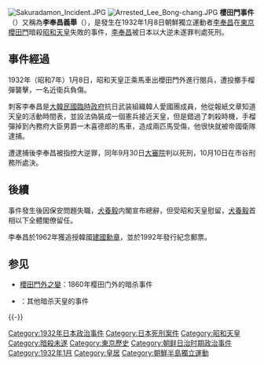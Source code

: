 {{unreferenced|time=2014-11-04T03:11:16+00:00}}
[[File:Sakuradamon_Incident.JPG|thumb]]
[[File:Arrested_Lee_Bong-chang.JPG|thumb]]
'''櫻田門事件'''（{{jpn|j=桜田門事件|kyu=櫻田門事件|hg=さくらだもんじけん}}）又稱為'''李奉昌義舉'''（{{kor|諺=이봉창 의거|漢=李奉昌 義擧}}），是發生在1932年1月8日朝鮮獨立運動者[[李奉昌|李奉昌]]在[[東京|東京]][[櫻田門|櫻田門]]暗殺[[昭和天皇|昭和天皇]]失敗的事件，[[李奉昌|李奉昌]]被日本以大逆未遂罪判處死刑。

==事件經過==
1932年（昭和7年）1月8日，昭和天皇正乘馬車出櫻田門外進行閱兵，遭投擲手榴彈襲擊，一名近衛兵負傷。

刺客李奉昌是[[大韓民國臨時政府|大韓民國臨時政府]]抗日武装組織韓人愛國團成員，他從報紙文章知道天皇的活動時間表，並設法偽裝成一個憲兵接近天皇，但是錯過了刺殺時機，手榴彈掉到內務府大臣男爵一木喜德郎的馬車，造成兩匹馬受傷，他很快就被帝國衛隊逮捕。

遭逮捕後李奉昌被指控大逆罪，同年9月30日[[大審院|大審院]]判以死刑，10月10日在市谷刑務所處決。

==後續==
事件發生後因保安問題失職，[[犬養毅|犬養毅]]内閣宣布總辭，但受昭和天皇慰留，[[犬養毅|犬養毅]]首相以下全體閣僚留任。

李奉昌於1962年獲追授韓國[[建國勳章|建國勳章]]，並於1992年發行紀念郵票。

==参见==
*[[櫻田門外之變|櫻田門外之變]]：1860年樱田门外的暗杀事件
*{{link-ja|大逆事件|大逆事件}}：其他暗杀天皇的事件
{{-}}
[[Category:1932年日本政治事件|Category:1932年日本政治事件]]
[[Category:日本死刑案件|Category:日本死刑案件]]
[[Category:昭和天皇|Category:昭和天皇]]
[[Category:暗殺未遂|Category:暗殺未遂]]
[[Category:東京歷史|Category:東京歷史]]
[[Category:朝鲜日治时期政治事件|Category:朝鲜日治时期政治事件]]
[[Category:1932年1月|Category:1932年1月]]
[[Category:皇居|Category:皇居]]
[[Category:朝鮮半島獨立運動|Category:朝鮮半島獨立運動]]